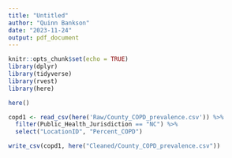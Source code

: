 ```yaml
---
title: "Untitled"
author: "Quinn Bankson"
date: "2023-11-24"
output: pdf_document
---
```


```r
knitr::opts_chunk$set(echo = TRUE)
library(dplyr)
library(tidyverse)
library(rvest)
library(here)
```

```r
here()

copd1 <- read_csv(here('Raw/County_COPD_prevalence.csv')) %>%
  filter(Public_Health_Jurisdiction == "NC") %>%
  select("LocationID", "Percent_COPD")

write_csv(copd1, here("Cleaned/County_COPD_prevalence.csv"))
```

